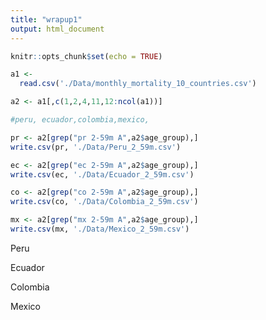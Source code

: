 ```yaml
---
title: "wrapup1"
output: html_document
---
```


```r
knitr::opts_chunk$set(echo = TRUE)
```

```r
a1 <- 
  read.csv('./Data/monthly_mortality_10_countries.csv')

a2 <- a1[,c(1,2,4,11,12:ncol(a1))]

#peru, ecuador,colombia,mexico,

pr <- a2[grep("pr 2-59m A",a2$age_group),]
write.csv(pr, './Data/Peru_2_59m.csv')

ec <- a2[grep("ec 2-59m A",a2$age_group),]
write.csv(ec, './Data/Ecuador_2_59m.csv')

co <- a2[grep("co 2-59m A",a2$age_group),]
write.csv(co, './Data/Colombia_2_59m.csv')

mx <- a2[grep("mx 2-59m A",a2$age_group),]
write.csv(mx, './Data/Mexico_2_59m.csv')

```


Peru


Ecuador

Colombia

Mexico
